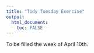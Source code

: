 ```yaml
---
title: "Tidy Tuesday Exercise"
output: 
  html_document:
    toc: FALSE
---
```


To be filled the week of April 10th. 